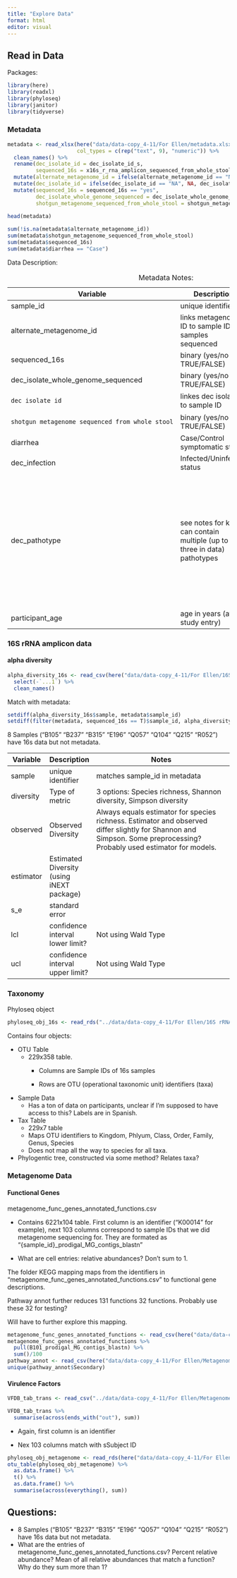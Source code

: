---
title: "Explore Data"
format: html
editor: visual
---

## Read in Data

Packages:

```{r}
library(here)
library(readxl)
library(phyloseq)
library(janitor)
library(tidyverse)
```

### Metadata

```{r}
metadata <- read_xlsx(here("data/data-copy_4-11/For Ellen/metadata.xlsx"), skip = 1,
                      col_types = c(rep("text", 9), "numeric")) %>% 
  clean_names() %>% 
  rename(dec_isolate_id = dec_isolate_id_s,
         sequenced_16s = x16s_r_rna_amplicon_sequenced_from_whole_stool) %>% 
  mutate(alternate_metagenome_id = ifelse(alternate_metagenome_id == "NA", NA, alternate_metagenome_id)) %>% 
  mutate(dec_isolate_id = ifelse(dec_isolate_id == "NA", NA, dec_isolate_id)) %>% 
  mutate(sequenced_16s = sequenced_16s == "yes",
         dec_isolate_whole_genome_sequenced = dec_isolate_whole_genome_sequenced == "yes",
         shotgun_metagenome_sequenced_from_whole_stool = shotgun_metagenome_sequenced_from_whole_stool == "yes")
  
head(metadata)
```

```{r}
sum(!is.na(metadata$alternate_metagenome_id))
sum(metadata$shotgun_metagenome_sequenced_from_whole_stool)
sum(metadata$sequenced_16s)
sum(metadata$diarrhea == "Case")
```

Data Description:

+-----------------------------------------------+--------------------------------------------------------------------------+---------------------------------------------------------------------------------------------------------------------------------------------------------------------------------------------------------------------------------------------------------+
| Variable                                      | Description                                                              | Notes                                                                                                                                                                                                                                                   |
+===============================================+==========================================================================+=========================================================================================================================================================================================================================================================+
| sample_id                                     | unique identifier                                                        |                                                                                                                                                                                                                                                         |
+-----------------------------------------------+--------------------------------------------------------------------------+---------------------------------------------------------------------------------------------------------------------------------------------------------------------------------------------------------------------------------------------------------+
| alternate_metagenome_id                       | links metagenome ID to sample ID for samples sequenced                   | 103 samples                                                                                                                                                                                                                                             |
+-----------------------------------------------+--------------------------------------------------------------------------+---------------------------------------------------------------------------------------------------------------------------------------------------------------------------------------------------------------------------------------------------------+
| sequenced_16s                                 | binary (yes/no to TRUE/FALSE)                                            | 358 samples                                                                                                                                                                                                                                             |
+-----------------------------------------------+--------------------------------------------------------------------------+---------------------------------------------------------------------------------------------------------------------------------------------------------------------------------------------------------------------------------------------------------+
| dec_isolate_whole_genome_sequenced            | binary (yes/no to TRUE/FALSE)                                            | 182 samples                                                                                                                                                                                                                                             |
+-----------------------------------------------+--------------------------------------------------------------------------+---------------------------------------------------------------------------------------------------------------------------------------------------------------------------------------------------------------------------------------------------------+
| ```                                           | linkes dec isolate ID to sample ID                                       |                                                                                                                                                                                                                                                         |
| dec_isolate_id                                |                                                                          |                                                                                                                                                                                                                                                         |
| ```                                           |                                                                          |                                                                                                                                                                                                                                                         |
+-----------------------------------------------+--------------------------------------------------------------------------+---------------------------------------------------------------------------------------------------------------------------------------------------------------------------------------------------------------------------------------------------------+
| ```                                           | binary (yes/no to TRUE/FALSE)                                            | 103 samples                                                                                                                                                                                                                                             |
| shotgun_metagenome_sequenced_from_whole_stool |                                                                          |                                                                                                                                                                                                                                                         |
| ```                                           |                                                                          |                                                                                                                                                                                                                                                         |
+-----------------------------------------------+--------------------------------------------------------------------------+---------------------------------------------------------------------------------------------------------------------------------------------------------------------------------------------------------------------------------------------------------+
| diarrhea                                      | Case/Control symptomatic status                                          | 195 cases                                                                                                                                                                                                                                               |
+-----------------------------------------------+--------------------------------------------------------------------------+---------------------------------------------------------------------------------------------------------------------------------------------------------------------------------------------------------------------------------------------------------+
| dec_infection                                 | Infected/Uninfected status                                               | 182 infected                                                                                                                                                                                                                                            |
+-----------------------------------------------+--------------------------------------------------------------------------+---------------------------------------------------------------------------------------------------------------------------------------------------------------------------------------------------------------------------------------------------------+
| dec_pathotype                                 | see notes for key, can contain multiple (up to three in data) pathotypes | enterotoxigenic E. coli (ETEC), typical and atypical enteropathogenic E. coli (tEPEC and aEPEC, respectively), enterohemmorhagic E. coli (EHEC), enteroinvasive E. coli (EIEC), enteroaggregative E. coli (EAEC), and diffusely adherent E. coli (DAEC) |
+-----------------------------------------------+--------------------------------------------------------------------------+---------------------------------------------------------------------------------------------------------------------------------------------------------------------------------------------------------------------------------------------------------+
| participant_age                               | age in years (at study entry)                                            | 2 missing                                                                                                                                                                                                                                               |
+-----------------------------------------------+--------------------------------------------------------------------------+---------------------------------------------------------------------------------------------------------------------------------------------------------------------------------------------------------------------------------------------------------+

: Metadata Notes:

### 16S rRNA amplicon data

#### alpha diversity

```{r}
alpha_diversity_16s <- read_csv(here("data/data-copy_4-11/For Ellen/16S rRNA amplicon data/alpha diversity/16S_alpha_diversity.csv")) %>% 
  select(-`...1`) %>% 
  clean_names()

```

Match with metadata:

```{r}
setdiff(alpha_diversity_16s$sample, metadata$sample_id)
setdiff(filter(metadata, sequenced_16s == T)$sample_id, alpha_diversity_16s$sample)
```

8 Samples ("B105" "B237" "B315" "E196" "Q057" "Q104" "Q215" "R052") have 16s data but not metadata.

| Variable  | Description                               | Notes                                                                                                                                                                 |
|-----------|-------------------------------------------|-----------------------------------------------------------------------------------------------------------------------------------------------------------------------|
| sample    | unique identifier                         | matches sample_id in metadata                                                                                                                                         |
| diversity | Type of metric                            | 3 options: Species richness, Shannon diversity, Simpson diversity                                                                                                     |
| observed  | Observed Diversity                        | Always equals estimator for species richness. Estimator and observed differ slightly for Shannon and Simpson. Some preprocessing? Probably used estimator for models. |
| estimator | Estimated Diversity (using iNEXT package) |                                                                                                                                                                       |
| s_e       | standard error                            |                                                                                                                                                                       |
| lcl       | confidence interval lower limit?          | Not using Wald Type                                                                                                                                                   |
| ucl       | confidence interval upper limit?          | Not using Wald Type                                                                                                                                                   |

### Taxonomy

Phyloseq object

```{r}
phyloseq_obj_16s <- read_rds("../data/data-copy_4-11/For Ellen/16S rRNA amplicon data/taxonomy/phyloseq_obj_16S.rds")
```

Contains four objects:

-   OTU Table
    -   229x358 table.
        -   Columns are Sample IDs of 16s samples

        -   Rows are OTU (operational taxonomic unit) identifiers (taxa)
-   Sample Data
    -   Has a ton of data on participants, unclear if I'm supposed to have access to this? Labels are in Spanish.
-   Tax Table
    -   229x7 table
    -   Maps OTU identifiers to Kingdom, Phlyum, Class, Order, Family, Genus, Species
    -   Does not map all the way to species for all taxa.
-   Phylogentic tree, constructed via some method? Relates taxa?

### Metagenome Data

#### Functional Genes

metagenome_func_genes_annotated_functions.csv

-   Contains 6221x104 table. First column is an identifier ("K00014" for example), next 103 columns correspond to sample IDs that we did metagenome sequencing for. They are formated as "{sample_id}\_prodigal_MG_contigs_blastn"

-   What are cell entries: relative abundances? Don't sum to 1.

The folder KEGG mapping maps from the identifiers in "metagenome_func_genes_annotated_functions.csv" to functional gene descriptions.

Pathway annot further reduces 131 functions 32 functions. Probably use these 32 for testing?

Will have to further explore this mapping.

```{r}
metagenome_func_genes_annotated_functions <- read_csv(here("data/data-copy_4-11/For Ellen/Metagenome data/functional genes/metagenome_func_genes_annotated_functions.csv"))
metagenome_func_genes_annotated_functions %>% 
  pull(B101_prodigal_MG_contigs_blastn) %>% 
  sum()/100
pathway_annot <- read_csv(here("data/data-copy_4-11/For Ellen/Metagenome data/functional genes/KEGG mapping/pathway_annot.csv"))
unique(pathway_annot$Secondary)
```

#### Virulence Factors

```{r}
VFDB_tab_trans <- read_csv("../data/data-copy_4-11/For Ellen/Metagenome data/virulence factors/VFDB_tab_trans.csv")

VFDB_tab_trans %>% 
  summarise(across(ends_with("out"), sum))
```

-   Again, first column is an identifier

-   Nex 103 columns match with sSubject ID

```{r}
phyloseq_obj_metagenome <- read_rds(here("data/data-copy_4-11/For Ellen/Metagenome data/taxonomy/phyloseq_obj_metagenome.rds"))
otu_table(phyloseq_obj_metagenome) %>% 
  as.data.frame() %>% 
  t() %>% 
  as.data.frame() %>% 
  summarise(across(everything(), sum))
```

## Questions:

-   8 Samples ("B105" "B237" "B315" "E196" "Q057" "Q104" "Q215" "R052") have 16s data but not metadata.
-   What are the entries of metagenome_func_genes_annotated_functions.csv? Percent relative abundance? Mean of all relative abundances that match a function? Why do they sum more than 1?
